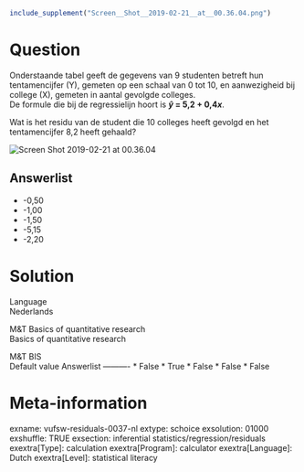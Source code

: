 ```r
include_supplement("Screen__Shot__2019-02-21__at__00.36.04.png")
```

Question
========
Onderstaande tabel geeft de gegevens van 9 studenten betreft hun
tentamencijfer (Y), gemeten op een schaal van 0 tot 10, en aanwezigheid
bij college (X), gemeten in aantal gevolgde colleges.  
De formule die bij de regressielijn hoort is ***ŷ***** = 5,2 +
0,4*****x***.  
  
Wat is het residu van de student die 10 colleges heeft gevolgd en het
tentamencijfer 8,2 heeft gehaald?  
  
<img src="Screen__Shot__2019-02-21__at__00.36.04.png"
class="fr-fic fr-dii enlargeimage tvcss_2"
alt="Screen Shot 2019-02-21 at 00.36.04" />

Answerlist
----------
* -0,50
* -1,00
* -1,50
* -5,15
* -2,20

Solution
========











Language  
Nederlands

M&T Basics of quantitative research  
Basics of quantitative research

M&T BIS  
Default value
Answerlist
----------
* False
* True
* False
* False
* False

Meta-information
================
exname: vufsw-residuals-0037-nl
extype: schoice
exsolution: 01000
exshuffle: TRUE
exsection: inferential statistics/regression/residuals
exextra[Type]: calculation
exextra[Program]: calculator
exextra[Language]: Dutch
exextra[Level]: statistical literacy

